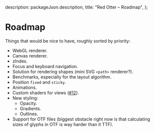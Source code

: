 
  description: packageJson.description,
  title: "Red Otter – Roadmap",
};

# Roadmap

Things that would be nice to have, roughly sorted by priority:

- WebGL renderer.
- Canvas renderer.
- zIndex.
- Focus and keyboard navigation.
- Solution for rendering shapes (mini SVG `<path>` renderer?).
- Benchmarks, especially for the layout algorithm.
- Position `fixed` and `sticky`.
- Animations.
- Custom shaders for views ([#12](https://github.com/tchayen/red-otter/issues/12)).
- New styling:
  - Opacity.
  - Gradients.
  - Outlines.
- Support for OTF files (biggest obstacle right now is that calculating sizes of glyphs in OTF is way harder than it TTF).
